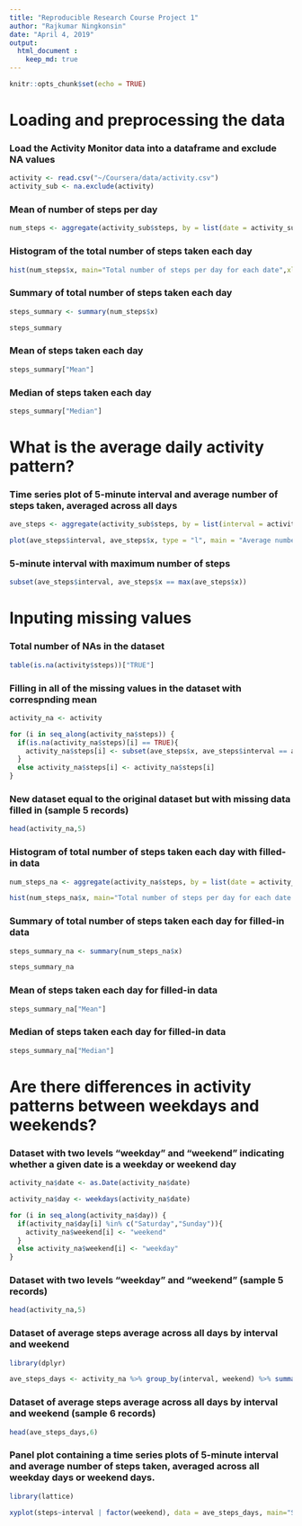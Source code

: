 ```yaml
---
title: "Reproducible Research Course Project 1"
author: "Rajkumar Ningkonsin"
date: "April 4, 2019"
output: 
  html_document :
    keep_md: true
---
```

  
  ```r
knitr::opts_chunk$set(echo = TRUE)
```



# Loading and preprocessing the data

### Load the Activity Monitor data into a dataframe and exclude NA values

```r
activity <- read.csv("~/Coursera/data/activity.csv")
activity_sub <- na.exclude(activity)
```
### Mean of number of steps per day
``` r
num_steps <- aggregate(activity_sub$steps, by = list(date = activity_sub$date), FUN = sum )
```
              
                     
### Histogram of the total number of steps taken each day
```r
hist(num_steps$x, main="Total number of steps per day for each date",xlab="Number of Steps", col="darkmagenta")
```


### Summary of total number of steps taken each day 
``` r
steps_summary <- summary(num_steps$x)

steps_summary
```

### Mean of steps taken each day
```r
steps_summary["Mean"]
```

### Median of steps taken each day
```r
steps_summary["Median"]
```


# What is the average daily activity pattern?

### Time series plot of 5-minute interval and average number of steps taken, averaged across all days 

```r
ave_steps <- aggregate(activity_sub$steps, by = list(interval = activity_sub$interval), FUN = mean )

plot(ave_steps$interval, ave_steps$x, type = "l", main = "Average number of steps taken, averaged across all days", ylab = "Number of steps", xlab = "5 min interval", col="darkmagenta")
```

### 5-minute interval with maximum number of steps

``` r
subset(ave_steps$interval, ave_steps$x == max(ave_steps$x))
```


# Inputing missing values

### Total number of NAs in the dataset
``` r
table(is.na(activity$steps))["TRUE"]
```

### Filling in all of the missing values in the dataset with correspnding mean
``` r
activity_na <- activity

for (i in seq_along(activity_na$steps)) {
  if(is.na(activity_na$steps)[i] == TRUE){
    activity_na$steps[i] <- subset(ave_steps$x, ave_steps$interval == activity_na$interval[i])
  }
  else activity_na$steps[i] <- activity_na$steps[i]
}
```
### New dataset equal to the original dataset but with missing data filled in (sample 5 records)
```r
head(activity_na,5)
```

### Histogram of total number of steps taken each day with filled-in data
``` r
num_steps_na <- aggregate(activity_na$steps, by = list(date = activity_na$date), FUN = sum )

hist(num_steps_na$x, main="Total number of steps per day for each date with NA replaced as mean",xlab="Number of Steps", col="darkmagenta")
```

### Summary of total number of steps taken each day for filled-in data
``` r
steps_summary_na <- summary(num_steps_na$x)

steps_summary_na
```

### Mean of steps taken each day for filled-in data
```r
steps_summary_na["Mean"]
```

### Median of steps taken each day for filled-in data
```r
steps_summary_na["Median"]
```

# Are there differences in activity patterns between weekdays and weekends?

### Dataset with two levels "weekday" and "weekend" indicating whether a given date is a weekday or weekend day
```r
activity_na$date <- as.Date(activity_na$date)

activity_na$day <- weekdays(activity_na$date)

for (i in seq_along(activity_na$day)) {
  if(activity_na$day[i] %in% c("Saturday","Sunday")){
    activity_na$weekend[i] <- "weekend"
  }
  else activity_na$weekend[i] <- "weekday"
}
```

### Dataset with two levels "weekday" and "weekend" (sample 5 records)
```r
head(activity_na,5)
```

### Dataset of average steps average across all days by interval and weekend

```r
library(dplyr)
```

```r
ave_steps_days <- activity_na %>% group_by(interval, weekend) %>% summarise_at(vars(steps), mean)
```


### Dataset of average steps average across all days by interval and weekend (sample 6 records)
```r
head(ave_steps_days,6)
```

### Panel plot containing a time series plots of 5-minute interval and average number of steps taken, averaged across all weekday days or weekend days.

```r
library(lattice)

xyplot(steps~interval | factor(weekend), data = ave_steps_days, main="Steps vs Interval for weekend vs weekday", xlab="5 min Interval",  ylab="Number of Steps",layout=c(1,2),type="l")
```






